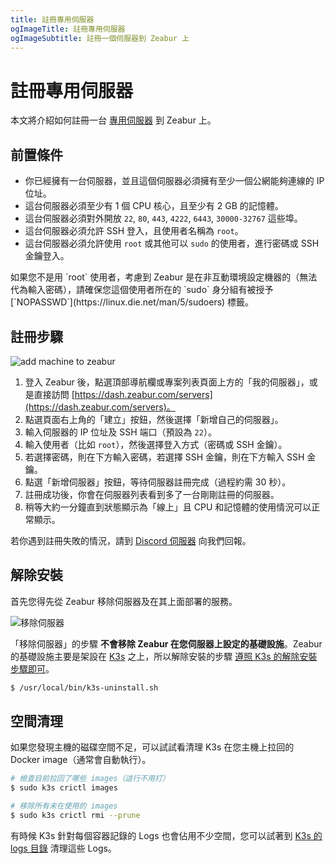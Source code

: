 ```yaml
---
title: 註冊專用伺服器
ogImageTitle: 註冊專用伺服器
ogImageSubtitle: 註冊一個伺服器到 Zeabur 上
---
```



# 註冊專用伺服器

本文將介紹如何註冊一台 [專用伺服器](../dedicated-server) 到 Zeabur 上。

## 前置條件

- 你已經擁有一台伺服器，並且這個伺服器必須擁有至少一個公網能夠連線的 IP 位址。
- 這台伺服器必須至少有 1 個 CPU 核心，且至少有 2 GB 的記憶體。
- 這台伺服器必須對外開放 `22`, `80`, `443`, `4222`, `6443`, `30000-32767` 這些埠。
- 這台伺服器必須允許 SSH 登入，且使用者名稱為 `root`。
- 這台伺服器必須允許使用 `root` 或其他可以 `sudo` 的使用者，進行密碼或 SSH 金鑰登入。

<Callout type="default">
    如果您不是用 `root` 使用者，考慮到 Zeabur 是在非互動環境設定機器的（無法代為輸入密碼），請確保您這個使用者所在的 `sudo` 身分組有被授予 [`NOPASSWD`](https://linux.die.net/man/5/sudoers) 標籤。
</Callout>

## 註冊步驟

![add machine to zeabur](/dedicated-server/add-machine-to-zeabur.webp)

1. 登入 Zeabur 後，點選頂部導航欄或專案列表頁面上方的「我的伺服器」，或是直接訪問 [https://dash.zeabur.com/servers](https://dash.zeabur.com/servers)。
2. 點選頁面右上角的「建立」按鈕，然後選擇「新增自己的伺服器」。
3. 輸入伺服器的 IP 位址及 SSH 端口（預設為 `22`）。
4. 輸入使用者（比如 `root`），然後選擇登入方式（密碼或 SSH 金鑰）。
5. 若選擇密碼，則在下方輸入密碼，若選擇 SSH 金鑰，則在下方輸入 SSH 金鑰。
6. 點選「新增伺服器」按鈕，等待伺服器註冊完成（過程約需 30 秒）。
7. 註冊成功後，你會在伺服器列表看到多了一台剛剛註冊的伺服器。
8. 稍等大約一分鐘直到狀態顯示為「線上」且 CPU 和記憶體的使用情況可以正常顯示。

若你遇到註冊失敗的情況，請到 [Discord 伺服器](https://zeabur.com/dc) 向我們回報。

## 解除安裝

首先您得先從 Zeabur 移除伺服器及在其上面部署的服務。

![移除伺服器](/dedicated-server/remove-server.webp)

「移除伺服器」的步驟 **不會移除 Zeabur 在您伺服器上設定的基礎設施**。Zeabur 的基礎設施主要是架設在 [K3s](https://k3s.io/) 之上，所以解除安裝的步驟 [遵照 K3s 的解除安裝步驟即可](https://docs.k3s.io/installation/uninstall)。

```bash
$ /usr/local/bin/k3s-uninstall.sh
```

## 空間清理

如果您發現主機的磁碟空間不足，可以試試看清理 K3s 在您主機上拉回的 Docker image（通常會自動執行）。

```bash
# 檢查目前拉回了哪些 images（這行不用打）
$ sudo k3s crictl images

# 移除所有未在使用的 images
$ sudo k3s crictl rmi --prune
```

有時候 K3s 針對每個容器記錄的 Logs 也會佔用不少空間，您可以試著到 [K3s 的 logs 目錄](https://docs.k3s.io/faq#where-are-the-k3s-logs) 清理這些 Logs。
